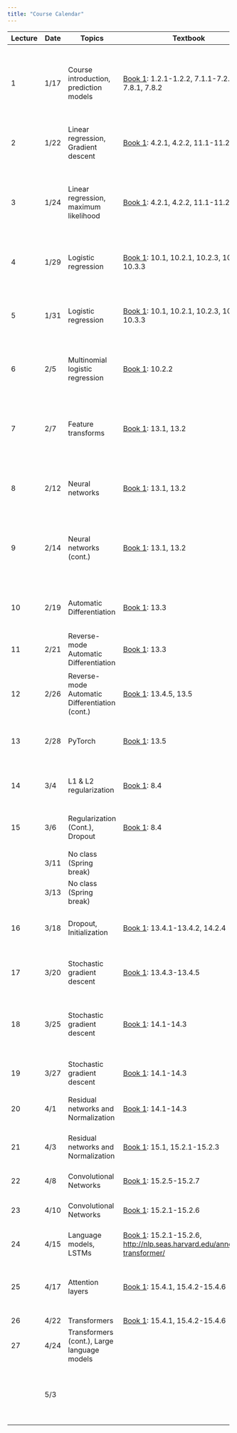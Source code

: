 ```yaml
---
title: "Course Calendar"
---
```


+---------+---------+------------------------------------------------+-----------------------------------------------------------------------------------------------------------------------------+---------------------------------------------------------------------------------------------------+----------------------------------------------------------------------------------------------------------------------------------------------------------------------------+
| Lecture | Date    | Topics                                         | Textbook                                                                                                                    | Materials                                                                                         | Homework                                                                                                                                                                   |
+=========+=========+================================================+=============================================================================================================================+===================================================================================================+============================================================================================================================================================================+
| 1       | 1/17    | Course introduction, prediction models         | [Book 1](https://probml.github.io/pml-book/book1.html): 1.2.1-1.2.2, 7.1.1-7.2.4, 7.8.1, 7.8.2                              | [Notes](../lecture1-background/notes.qmd)                                                         | Homework 1 assigned ([Drive](https://drive.google.com/drive/folders/15i-IPTRAdyTaqx6iutt376numH-rxLnn?usp=drive_link)) **Due: 1/25 11:59pm**                               |
|         |         |                                                |                                                                                                                             |                                                                                                   |                                                                                                                                                                            |
|         |         |                                                |                                                                                                                             |                                                                                                   | [Solutions](https://nbviewer.org/urls/gist.githubusercontent.com/gabehope/516837c351149d3de9c1a29839000273/raw/182d169ba83cb3a6d8539a2297f068dce7834ab1/solutions.ipynb)   |
+---------+---------+------------------------------------------------+-----------------------------------------------------------------------------------------------------------------------------+---------------------------------------------------------------------------------------------------+----------------------------------------------------------------------------------------------------------------------------------------------------------------------------+
| 2       | 1/22    | Linear regression, Gradient descent            | [Book 1](https://probml.github.io/pml-book/book1.html): 4.2.1, 4.2.2, 11.1-11.2.4                                           | [Notes](../lecture2-linear-regression/notes.qmd)                                                  |                                                                                                                                                                            |
|         |         |                                                |                                                                                                                             |                                                                                                   |                                                                                                                                                                            |
|         |         |                                                |                                                                                                                             | [Slides](./notes/lecture1.pdf)                                                                    |                                                                                                                                                                            |
+---------+---------+------------------------------------------------+-----------------------------------------------------------------------------------------------------------------------------+---------------------------------------------------------------------------------------------------+----------------------------------------------------------------------------------------------------------------------------------------------------------------------------+
| 3       | 1/24    | Linear regression, maximum likelihood          | [Book 1](https://probml.github.io/pml-book/book1.html): 4.2.1, 4.2.2, 11.1-11.2.4                                           | [Notes](../lecture2-linear-regression/notes.qmd)                                                  | Homework 2 assigned ([Drive](https://drive.google.com/drive/folders/1deohwJarw4aa-Te3DYDrdbn35v1EWIsm?usp=drive_link), [hints](../misc/hw2-hint.qmd)) **Due: 2/1 11:59pm** |
|         |         |                                                |                                                                                                                             |                                                                                                   |                                                                                                                                                                            |
|         |         |                                                |                                                                                                                             | [Slides](./notes/lecture2.pdf)                                                                    | [Solutions](https://nbviewer.org/urls/gist.githubusercontent.com/gabehope/4bf759748a9fd313137d9fbeadd1ce85/raw/18303a4055fa37b974daebc8d7078b83bf019f7a/solutions.ipynb)   |
+---------+---------+------------------------------------------------+-----------------------------------------------------------------------------------------------------------------------------+---------------------------------------------------------------------------------------------------+----------------------------------------------------------------------------------------------------------------------------------------------------------------------------+
| 4       | 1/29    | Logistic regression                            | [Book 1](https://probml.github.io/pml-book/book1.html): 10.1, 10.2.1, 10.2.3, 10.3.1-10.3.3                                 | [Notes](../lecture3-logistic-regression/notes.qmd)                                                |                                                                                                                                                                            |
|         |         |                                                |                                                                                                                             |                                                                                                   |                                                                                                                                                                            |
|         |         |                                                |                                                                                                                             | [Slides](./notes/lecture3.pdf)                                                                    |                                                                                                                                                                            |
+---------+---------+------------------------------------------------+-----------------------------------------------------------------------------------------------------------------------------+---------------------------------------------------------------------------------------------------+----------------------------------------------------------------------------------------------------------------------------------------------------------------------------+
| 5       | 1/31    | Logistic regression                            | [Book 1](https://probml.github.io/pml-book/book1.html): 10.1, 10.2.1, 10.2.3, 10.3.1-10.3.3                                 | [Notes](../lecture3-logistic-regression/notes.qmd)                                                | Final project ethics warm-up assigned ([Description](../assignments/final-project/ethics.qmd)) **Due: 2/8 11:59pm**                                                        |
|         |         |                                                |                                                                                                                             |                                                                                                   |                                                                                                                                                                            |
|         |         |                                                |                                                                                                                             | [Slides](./notes/lecture4.pdf)                                                                    |                                                                                                                                                                            |
|         |         |                                                |                                                                                                                             |                                                                                                   |                                                                                                                                                                            |
|         |         |                                                |                                                                                                                             | [Notebook](https://colab.research.google.com/drive/1MlFAWYkgI58xjxTYWKJoSdU64xRObyaq?usp=sharing) |                                                                                                                                                                            |
+---------+---------+------------------------------------------------+-----------------------------------------------------------------------------------------------------------------------------+---------------------------------------------------------------------------------------------------+----------------------------------------------------------------------------------------------------------------------------------------------------------------------------+
| 6       | 2/5     | Multinomial logistic regression                | [Book 1](https://probml.github.io/pml-book/book1.html): 10.2.2                                                              | [Notes](../lecture4-feature-transforms/notes.qmd)                                                 |                                                                                                                                                                            |
|         |         |                                                |                                                                                                                             |                                                                                                   |                                                                                                                                                                            |
|         |         |                                                |                                                                                                                             | [Slides](./notes/lecture5.pdf)                                                                    |                                                                                                                                                                            |
+---------+---------+------------------------------------------------+-----------------------------------------------------------------------------------------------------------------------------+---------------------------------------------------------------------------------------------------+----------------------------------------------------------------------------------------------------------------------------------------------------------------------------+
| 7       | 2/7     | Feature transforms                             | [Book 1](https://probml.github.io/pml-book/book1.html): 13.1, 13.2                                                          | [Notes](../lecture4-feature-transforms/notes.qmd)                                                 | Homework 3 assigned ([Drive](https://drive.google.com/drive/folders/1Df96GdFpucM-YUf6c5PTWUfxWY-UrLXl?usp=drive_link)) **Due: 2/15 11:59pm**                               |
|         |         |                                                |                                                                                                                             |                                                                                                   |                                                                                                                                                                            |
|         |         |                                                |                                                                                                                             | [Slides](./notes/lecture6.pdf)                                                                    | [Solutions](https://nbviewer.org/urls/gist.githubusercontent.com/gabehope/adaba97e7b81ab58551a57dbf84e9927/raw/8946f77a588a7f5be7f3369b5a2c9fc7ccdde74d/solutions.ipynb)   |
+---------+---------+------------------------------------------------+-----------------------------------------------------------------------------------------------------------------------------+---------------------------------------------------------------------------------------------------+----------------------------------------------------------------------------------------------------------------------------------------------------------------------------+
| 8       | 2/12    | Neural networks                                | [Book 1](https://probml.github.io/pml-book/book1.html): 13.1, 13.2                                                          | [Notebook](https://colab.research.google.com/drive/1MlFAWYkgI58xjxTYWKJoSdU64xRObyaq?usp=sharing) |                                                                                                                                                                            |
|         |         |                                                |                                                                                                                             |                                                                                                   |                                                                                                                                                                            |
|         |         |                                                |                                                                                                                             | [Slides](./notes/lecture6.pdf)                                                                    |                                                                                                                                                                            |
+---------+---------+------------------------------------------------+-----------------------------------------------------------------------------------------------------------------------------+---------------------------------------------------------------------------------------------------+----------------------------------------------------------------------------------------------------------------------------------------------------------------------------+
| 9       | 2/14    | Neural networks (cont.)                        | [Book 1](https://probml.github.io/pml-book/book1.html): 13.1, 13.2                                                          | [Notes](../lecture5-neural-networks-intro/notes.qmd)                                              | Homework 4 assigned ([Drive](https://drive.google.com/drive/folders/1wIblhOu4c0LlbiveKP1Z2uTVre3d62pO?usp=drive_link)) **Due: 2/23 11:59pm**                               |
|         |         |                                                |                                                                                                                             |                                                                                                   |                                                                                                                                                                            |
|         |         |                                                |                                                                                                                             | [Slides](./notes/lecture7.pdf)                                                                    | [Solutions](https://nbviewer.org/urls/gist.githubusercontent.com/gabehope/c2f9e6f1dcd330e0b0e96df0a6152cf1/raw/400b92a607baaafc25604b4e7ed9820e1e38d972/solutions.ipynb)   |
+---------+---------+------------------------------------------------+-----------------------------------------------------------------------------------------------------------------------------+---------------------------------------------------------------------------------------------------+----------------------------------------------------------------------------------------------------------------------------------------------------------------------------+
| 10      | 2/19    | Automatic Differentiation                      | [Book 1](https://probml.github.io/pml-book/book1.html): 13.3                                                                | [Notes](../lecture6-backpropagation/notes.qmd)                                                    |                                                                                                                                                                            |
|         |         |                                                |                                                                                                                             |                                                                                                   |                                                                                                                                                                            |
|         |         |                                                |                                                                                                                             | [Slides](./notes/lecture8.pdf)                                                                    |                                                                                                                                                                            |
+---------+---------+------------------------------------------------+-----------------------------------------------------------------------------------------------------------------------------+---------------------------------------------------------------------------------------------------+----------------------------------------------------------------------------------------------------------------------------------------------------------------------------+
| 11      | 2/21    | Reverse-mode Automatic Differentiation         | [Book 1](https://probml.github.io/pml-book/book1.html): 13.3                                                                | [Notes](../lecture6-backpropagation/notes.qmd)                                                    |                                                                                                                                                                            |
|         |         |                                                |                                                                                                                             |                                                                                                   |                                                                                                                                                                            |
|         |         |                                                |                                                                                                                             | [Slides](./notes/lecture10.pdf)                                                                   |                                                                                                                                                                            |
+---------+---------+------------------------------------------------+-----------------------------------------------------------------------------------------------------------------------------+---------------------------------------------------------------------------------------------------+----------------------------------------------------------------------------------------------------------------------------------------------------------------------------+
| 12      | 2/26    | Reverse-mode Automatic Differentiation (cont.) | [Book 1](https://probml.github.io/pml-book/book1.html): 13.4.5, 13.5                                                        | [Notes](../lecture6-backpropagation/notes.qmd)                                                    |                                                                                                                                                                            |
|         |         |                                                |                                                                                                                             |                                                                                                   |                                                                                                                                                                            |
|         |         |                                                |                                                                                                                             | [Slides](./notes/lecture10.pdf)                                                                   |                                                                                                                                                                            |
+---------+---------+------------------------------------------------+-----------------------------------------------------------------------------------------------------------------------------+---------------------------------------------------------------------------------------------------+----------------------------------------------------------------------------------------------------------------------------------------------------------------------------+
| 13      | 2/28    | PyTorch                                        | [Book 1](https://probml.github.io/pml-book/book1.html): 13.5                                                                | [Notebook](https://drive.google.com/file/d/1N76hpENuKchbfN0o-NZ02FAgZYPiWPVf/view?usp=drive_link) | Homework 5 assigned ([Drive](https://drive.google.com/drive/folders/1C9vFAnO_sogGupxvOrU4uQl8ZkF7seU5?usp=drive_link)) (**Due: 3/7 11:59pm**                               |
+---------+---------+------------------------------------------------+-----------------------------------------------------------------------------------------------------------------------------+---------------------------------------------------------------------------------------------------+----------------------------------------------------------------------------------------------------------------------------------------------------------------------------+
| 14      | 3/4     | L1 & L2 regularization                         | [Book 1](https://probml.github.io/pml-book/book1.html): 8.4                                                                 | [Notes](../lecture8-optimization/notes.qmd)                                                       |                                                                                                                                                                            |
|         |         |                                                |                                                                                                                             |                                                                                                   |                                                                                                                                                                            |
|         |         |                                                |                                                                                                                             | [Slides](./notes/lecture11.pdf)                                                                   |                                                                                                                                                                            |
+---------+---------+------------------------------------------------+-----------------------------------------------------------------------------------------------------------------------------+---------------------------------------------------------------------------------------------------+----------------------------------------------------------------------------------------------------------------------------------------------------------------------------+
| 15      | 3/6     | Regularization (Cont.), Dropout                | [Book 1](https://probml.github.io/pml-book/book1.html): 8.4                                                                 | [Notes](../lecture8-optimization/notes.qmd)                                                       |                                                                                                                                                                            |
|         |         |                                                |                                                                                                                             |                                                                                                   |                                                                                                                                                                            |
|         |         |                                                |                                                                                                                             | [Slides](./notes/lecture11.pdf)                                                                   |                                                                                                                                                                            |
+---------+---------+------------------------------------------------+-----------------------------------------------------------------------------------------------------------------------------+---------------------------------------------------------------------------------------------------+----------------------------------------------------------------------------------------------------------------------------------------------------------------------------+
|         | 3/11    | No class (Spring break)                        |                                                                                                                             |                                                                                                   |                                                                                                                                                                            |
+---------+---------+------------------------------------------------+-----------------------------------------------------------------------------------------------------------------------------+---------------------------------------------------------------------------------------------------+----------------------------------------------------------------------------------------------------------------------------------------------------------------------------+
|         | 3/13    | No class (Spring break)                        |                                                                                                                             |                                                                                                   |                                                                                                                                                                            |
+---------+---------+------------------------------------------------+-----------------------------------------------------------------------------------------------------------------------------+---------------------------------------------------------------------------------------------------+----------------------------------------------------------------------------------------------------------------------------------------------------------------------------+
| 16      | 3/18    | Dropout, Initialization                        | [Book 1](https://probml.github.io/pml-book/book1.html): 13.4.1-13.4.2, 14.2.4                                               | [Notes](../lecture9-optimization/notes.qmd)                                                       |                                                                                                                                                                            |
|         |         |                                                |                                                                                                                             |                                                                                                   |                                                                                                                                                                            |
|         |         |                                                |                                                                                                                             | [Slides](./notes/lecture12.pdf)                                                                   |                                                                                                                                                                            |
+---------+---------+------------------------------------------------+-----------------------------------------------------------------------------------------------------------------------------+---------------------------------------------------------------------------------------------------+----------------------------------------------------------------------------------------------------------------------------------------------------------------------------+
| 17      | 3/20    | Stochastic gradient descent                    | [Book 1](https://probml.github.io/pml-book/book1.html): 13.4.3-13.4.5                                                       | [Notes](../lecture9-optimization/notes.qmd)                                                       | Homework 6 assigned ([Drive](https://drive.google.com/drive/u/1/folders/1ohI5itSgEhBNmKSLQSjwmJlgWjioWDhi)) **Due: 3/29 11:59pm**                                          |
|         |         |                                                |                                                                                                                             |                                                                                                   |                                                                                                                                                                            |
|         |         |                                                |                                                                                                                             | [Slides](./notes/lecture13.pdf)                                                                   |                                                                                                                                                                            |
+---------+---------+------------------------------------------------+-----------------------------------------------------------------------------------------------------------------------------+---------------------------------------------------------------------------------------------------+----------------------------------------------------------------------------------------------------------------------------------------------------------------------------+
| 18      | 3/25    | Stochastic gradient descent                    | [Book 1](https://probml.github.io/pml-book/book1.html): 14.1-14.3                                                           | [Notes](../lecture9-optimization/notes.qmd)                                                       | Final project proposal assigned ([Description](../assignments/final-project/outline.qmd)) **Due: 4/4 11:59pm**                                                             |
|         |         |                                                |                                                                                                                             |                                                                                                   |                                                                                                                                                                            |
|         |         |                                                |                                                                                                                             | [Slides](./notes/lecture13.pdf)                                                                   |                                                                                                                                                                            |
+---------+---------+------------------------------------------------+-----------------------------------------------------------------------------------------------------------------------------+---------------------------------------------------------------------------------------------------+----------------------------------------------------------------------------------------------------------------------------------------------------------------------------+
| 19      | 3/27    | Stochastic gradient descent                    | [Book 1](https://probml.github.io/pml-book/book1.html): 14.1-14.3                                                           | [Notes](../lecture9-optimization/notes.qmd)                                                       |                                                                                                                                                                            |
|         |         |                                                |                                                                                                                             |                                                                                                   |                                                                                                                                                                            |
|         |         |                                                |                                                                                                                             | [Slides](./notes/lecture13.pdf)                                                                   |                                                                                                                                                                            |
+---------+---------+------------------------------------------------+-----------------------------------------------------------------------------------------------------------------------------+---------------------------------------------------------------------------------------------------+----------------------------------------------------------------------------------------------------------------------------------------------------------------------------+
| 20      | 4/1     | Residual networks and Normalization            | [Book 1](https://probml.github.io/pml-book/book1.html): 14.1-14.3                                                           | [Slides](./notes/lecture14.pdf)                                                                   |                                                                                                                                                                            |
+---------+---------+------------------------------------------------+-----------------------------------------------------------------------------------------------------------------------------+---------------------------------------------------------------------------------------------------+----------------------------------------------------------------------------------------------------------------------------------------------------------------------------+
| 21      | 4/3     | Residual networks and Normalization            | [Book 1](https://probml.github.io/pml-book/book1.html): 15.1, 15.2.1-15.2.3                                                 | [Slides](./notes/lecture15.pdf)                                                                   | Homework 7 assigned ([Drive](https://drive.google.com/drive/folders/1vZYEOfmDCfGxWMAAXeEwgMlvCOfKUgle?usp=drive_link)) **Due: 4/11 11:59pm**                               |
+---------+---------+------------------------------------------------+-----------------------------------------------------------------------------------------------------------------------------+---------------------------------------------------------------------------------------------------+----------------------------------------------------------------------------------------------------------------------------------------------------------------------------+
| 22      | 4/8     | Convolutional Networks                         | [Book 1](https://probml.github.io/pml-book/book1.html): 15.2.5-15.2.7                                                       | [Slides](./notes/lecture16.pdf)                                                                   |                                                                                                                                                                            |
+---------+---------+------------------------------------------------+-----------------------------------------------------------------------------------------------------------------------------+---------------------------------------------------------------------------------------------------+----------------------------------------------------------------------------------------------------------------------------------------------------------------------------+
| 23      | 4/10    | Convolutional Networks                         | [Book 1](https://probml.github.io/pml-book/book1.html): 15.2.1-15.2.6                                                       | [Slides](./notes/lecture16.pdf)                                                                   | Homework 8 assigned **Due: 4/18 11:59pm**                                                                                                                                  |
+---------+---------+------------------------------------------------+-----------------------------------------------------------------------------------------------------------------------------+---------------------------------------------------------------------------------------------------+----------------------------------------------------------------------------------------------------------------------------------------------------------------------------+
| 24      | 4/15    | Language models, LSTMs                         | [Book 1](https://probml.github.io/pml-book/book1.html): 15.2.1-15.2.6, <http://nlp.seas.harvard.edu/annotated-transformer/> |                                                                                                   |                                                                                                                                                                            |
+---------+---------+------------------------------------------------+-----------------------------------------------------------------------------------------------------------------------------+---------------------------------------------------------------------------------------------------+----------------------------------------------------------------------------------------------------------------------------------------------------------------------------+
| 25      | 4/17    | Attention layers                               | [Book 1](https://probml.github.io/pml-book/book1.html): 15.4.1, 15.4.2-15.4.6                                               |                                                                                                   | Final project check-in assigned ([Description](../assignments/final-project/outline.qmd)) **Due: 4/22 11:59pm**                                                            |
+---------+---------+------------------------------------------------+-----------------------------------------------------------------------------------------------------------------------------+---------------------------------------------------------------------------------------------------+----------------------------------------------------------------------------------------------------------------------------------------------------------------------------+
| 26      | 4/22    | Transformers                                   | [Book 1](https://probml.github.io/pml-book/book1.html): 15.4.1, 15.4.2-15.4.6                                               |                                                                                                   |                                                                                                                                                                            |
+---------+---------+------------------------------------------------+-----------------------------------------------------------------------------------------------------------------------------+---------------------------------------------------------------------------------------------------+----------------------------------------------------------------------------------------------------------------------------------------------------------------------------+
| 27      | 4/24    | Transformers (cont.), Large language models    |                                                                                                                             |                                                                                                   |                                                                                                                                                                            |
+---------+---------+------------------------------------------------+-----------------------------------------------------------------------------------------------------------------------------+---------------------------------------------------------------------------------------------------+----------------------------------------------------------------------------------------------------------------------------------------------------------------------------+
|         | 5/3     |                                                |                                                                                                                             |                                                                                                   | **Final Project Due (11:59pm)**                                                                                                                                            |
|         |         |                                                |                                                                                                                             |                                                                                                   |                                                                                                                                                                            |
|         |         |                                                |                                                                                                                             |                                                                                                   | ([Description](../assignments/final-project/outline.qmd))                                                                                                                  |
+---------+---------+------------------------------------------------+-----------------------------------------------------------------------------------------------------------------------------+---------------------------------------------------------------------------------------------------+----------------------------------------------------------------------------------------------------------------------------------------------------------------------------+